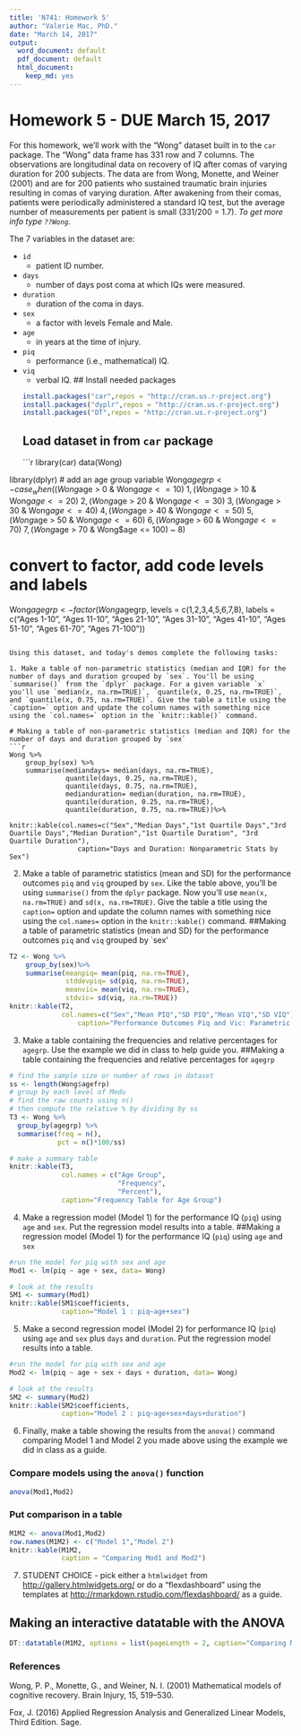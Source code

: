 ```yaml
---
title: 'N741: Homework 5'
author: "Valerie Mac, PhD."
date: "March 14, 2017"
output:
  word_document: default
  pdf_document: default
  html_document:
    keep_md: yes
---
```


# Homework 5 - DUE March 15, 2017

For this homework, we'll work with the "Wong" dataset built in to the `car` package. The "Wong" data frame has 331 row and 7 columns. The observations are longitudinal data on recovery of IQ after comas of varying duration for 200 subjects. The data are from Wong, Monette, and Weiner (2001) and are for 200 patients who sustained traumatic brain injuries resulting in comas of varying duration. After awakening from their comas, patients were periodically administered a standard IQ test, but the average number of measurements per patient is small (331/200 = 1.7). *To get more info type `??Wong`.*

The 7 variables in the dataset are:

* `id`
    + patient ID number.
* `days`
    + number of days post coma at which IQs were measured.
* `duration`
    + duration of the coma in days.
* `sex`
    + a factor with levels Female and Male.
* `age`
    + in years at the time of injury.
* `piq`
    + performance (i.e., mathematical) IQ.
* `viq`
    + verbal IQ.
## Install needed packages
```r
install.packages("car",repos = "http://cran.us.r-project.org")
install.packages("dyplr",repos = "http://cran.us.r-project.org")
install.packages("DT",repos = "http://cran.us.r-project.org")
```
## Load dataset in from `car` package
```r
library(car)
data(Wong)

library(dplyr)
# add an age group variable
Wong$agegrp <- case_when(
  (Wong$age > 0 & Wong$age <= 10) ~ 1,
  (Wong$age > 10 & Wong$age <= 20) ~ 2,
  (Wong$age > 20 & Wong$age <= 30) ~ 3,
  (Wong$age > 30 & Wong$age <= 40) ~ 4,
  (Wong$age > 40 & Wong$age <= 50) ~ 5,
  (Wong$age > 50 & Wong$age <= 60) ~ 6,
  (Wong$age > 60 & Wong$age <= 70) ~ 7,
  (Wong$age > 70 & Wong$age <= 100) ~ 8)

# convert to factor, add code levels and labels
Wong$agegrp <- factor(Wong$agegrp,
                  levels = c(1,2,3,4,5,6,7,8),
                  labels = c("Ages 1-10",
                             "Ages 11-10",
                             "Ages 21-10",
                             "Ages 31-10",
                             "Ages 41-10",
                             "Ages 51-10",
                             "Ages 61-70",
                             "Ages 71-100"))
```

Using this dataset, and today's demos complete the following tasks:

1. Make a table of non-parametric statistics (median and IQR) for the number of days and duration grouped by `sex`. You'll be using `summarise()` from the `dplyr` package. For a given variable `x` you'll use `median(x, na.rm=TRUE)`, `quantile(x, 0.25, na.rm=TRUE)`, and `quantile(x, 0.75, na.rm=TRUE)`. Give the table a title using the `caption=` option and update the column names with something nice using the `col.names=` option in the `knitr::kable()` command. 

# Making a table of non-parametric statistics (median and IQR) for the number of days and duration grouped by `sex`
```r
Wong %>%
    group_by(sex) %>%
    summarise(mediandays= median(days, na.rm=TRUE),
              quantile(days, 0.25, na.rm=TRUE),
              quantile(days, 0.75, na.rm=TRUE),
              medianduration= median(duration, na.rm=TRUE),
              quantile(duration, 0.25, na.rm=TRUE),
              quantile(duration, 0.75, na.rm=TRUE))%>%
  
knitr::kable(col.names=c("Sex","Median Days","1st Quartile Days","3rd Quartile Days","Median Duration","1st Quartile Duration", "3rd Quartile Duration"),
                 caption="Days and Duration: Nonparametric Stats by Sex")
```
2.  Make a table of parametric statistics (mean and SD) for the performance outcomes `piq` and `viq` grouped by `sex`. Like the table above, you'll be using `summarise()` from the `dplyr` package. Now you'll use `mean(x, na.rm=TRUE)` and `sd(x, na.rm=TRUE)`. Give the table a title using the `caption=` option and update the column names with something nice using the `col.names=` option in the `knitr::kable()` command. 
##Making a table of parametric statistics (mean and SD) for the performance outcomes `piq` and `viq` grouped by `sex'
```r
T2 <- Wong %>%
    group_by(sex)%>%
    summarise(meanpiq= mean(piq, na.rm=TRUE),
              stddevpiq= sd(piq, na.rm=TRUE),
              meanvic= mean(viq, na.rm=TRUE),
              stdvic= sd(viq, na.rm=TRUE))
knitr::kable(T2, 
             col.names=c("Sex","Mean PIQ","SD PIQ","Mean VIQ","SD VIQ"),
                 caption="Performance Outcomes Piq and Vic: Parametric Stats by Sex")
```

3. Make a table containing the frequencies and relative percentages for `agegrp`. Use the example we did in class to help guide you.
##Making a table containing the frequencies and relative percentages for `agegrp`
```r
# find the sample size or number of rows in dataset
ss <- length(Wong$agefrp)
# group by each level of Medu
# find the raw counts using n()
# then compute the relative % by dividing by ss
T3 <- Wong %>%
  group_by(agegrp) %>%
  summarise(freq = n(),
            pct = n()*100/ss)

# make a summary table
knitr::kable(T3,
             col.names = c("Age Group",
                           "Frequency",
                           "Percent"),
             caption="Frequency Table for Age Group")
```

4. Make a regression model (Model 1) for the performance IQ (`piq`) using `age` and `sex`. Put the regression model results into a table.
##Making a regression model (Model 1) for the performance IQ (`piq`) using `age` and `sex`
```r
#run the model for piq with sex and age
Mod1 <- lm(piq ~ age + sex, data= Wong)

# look at the results
SM1 <- summary(Mod1) 
knitr::kable(SM1$coefficients,
             caption="Model 1 : piq~age+sex")
```
5. Make a second regression model (Model 2) for performance IQ (`piq`) using `age` and `sex` plus `days` and `duration`. Put the regression model results into a table.
```r
#run the model for piq with sex and age
Mod2 <- lm(piq ~ age + sex + days + duration, data= Wong)

# look at the results
SM2 <- summary(Mod2) 
knitr::kable(SM2$coefficients,
             caption="Model 2 : piq~age+sex+days+duration")
```
6. Finally, make a table showing the results from the `anova()` command comparing Model 1 and Model 2 you made above using the example we did in class as a guide. 

### Compare models using the `anova()` function

```r
anova(Mod1,Mod2)
```

### Put comparison in a table

```r
M1M2 <- anova(Mod1,Mod2)
row.names(M1M2) <- c("Model 1","Model 2")
knitr::kable(M1M2,
             caption = "Comparing Mod1 and Mod2")
```

7. STUDENT CHOICE - pick either a `htmlwidget` from [http://gallery.htmlwidgets.org/](http://gallery.htmlwidgets.org/) or do a "flexdashboard" using the templates at [http://rmarkdown.rstudio.com/flexdashboard/](http://rmarkdown.rstudio.com/flexdashboard/) as a guide.


## Making an interactive datatable with the ANOVA 
```r
DT::datatable(M1M2, options = list(pageLength = 2, caption="Comparing Mod1 and Mod2"))
```
### References

Wong, P. P., Monette, G., and Weiner, N. I. (2001) Mathematical models of cognitive recovery. Brain Injury, 15, 519–530.

Fox, J. (2016) Applied Regression Analysis and Generalized Linear Models, Third Edition. Sage.